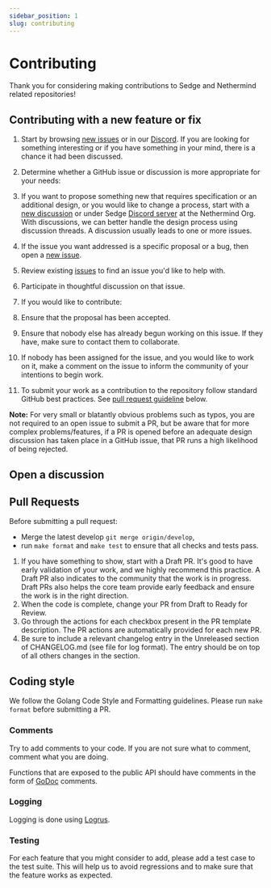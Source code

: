 ```yaml
---
sidebar_position: 1
slug: contributing
---
```


# Contributing

Thank you for considering making contributions to Sedge and Nethermind related repositories!

## Contributing with a new feature or fix

1. Start by browsing [new issues](https://github.com/Melvillian/sedge/issues) or in our [Discord](https://discord.com/invite/PaCMRFdvWT).
If you are looking for something interesting or if you have something in your mind, there is a chance it had been discussed.

2. Determine whether a GitHub issue or discussion is more appropriate for your needs:
 1. If you want to propose something new that requires specification or an additional design, or you would like to change a
process, start with a [new discussion](https://github.com/Melvillian/sedge/discussions/new) or under Sedge
[Discord server](https://discord.com/invite/PaCMRFdvWT) at the Nethermind Org. With discussions, we can better handle
the design process using discussion threads. A discussion usually leads to one or more issues.
 2. If the issue you want addressed is a specific proposal or a bug, then open a [new issue](https://github.com/Melvillian/sedge/issues/new/choose).
 3. Review existing [issues](https://github.com/Melvillian/sedge/issues) to find an issue you'd like to help with.
3. Participate in thoughtful discussion on that issue.
4. If you would like to contribute:
 1. Ensure that the proposal has been accepted.
 2. Ensure that nobody else has already begun working on this issue. If they have,
make sure to contact them to collaborate.
 3. If nobody has been assigned for the issue, and you would like to work on it,
make a comment on the issue to inform the community of your intentions
to begin work.
5. To submit your work as a contribution to the repository follow standard GitHub best practices. See [pull request guideline](#pull-requests) below.

**Note:** For very small or blatantly obvious problems such as typos, you are
not required to an open issue to submit a PR, but be aware that for more complex
problems/features, if a PR is opened before an adequate design discussion has
taken place in a GitHub issue, that PR runs a high likelihood of being rejected.

## Open a discussion

## Pull Requests

Before submitting a pull request:
- Merge the latest develop `git merge origin/develop`,
- run `make format` and `make test` to ensure that all checks and tests pass.

1. If you have something to show, start with a Draft PR. It's good to have early validation of your work, and we highly
recommend this practice. A Draft PR also indicates to the community that the work is in progress. Draft PRs also helps
the core team provide early feedback and ensure the work is in the right direction.
2. When the code is complete, change your PR from Draft to Ready for Review.
3. Go through the actions for each checkbox present in the PR template description. The PR actions are automatically provided for each new PR.
4. Be sure to include a relevant changelog entry in the Unreleased section of CHANGELOG.md (see file for log format).
The entry should be on top of all others changes in the section.

## Coding style

We follow the Golang Code Style and Formatting guidelines. Please run `make format` before submitting a PR.

### Comments

Try to add comments to your code. If you are not sure what to comment, comment what you are doing.


Functions that are exposed to the public API should have comments in the form of
[GoDoc](https://blog.golang.org/godoc-documenting-go-code) comments.

### Logging

Logging is done using [Logrus](https://github.com/sirupsen/logrus).

### Testing

For each feature that you might consider to add, please add a test case to the test suite. This will help us to avoid
regressions and to make sure that the feature works as expected.